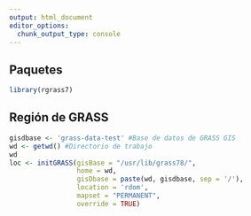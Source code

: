 ```yaml
---
output: html_document
editor_options: 
  chunk_output_type: console
---
```


## Paquetes

```r
library(rgrass7)
```

## Región de GRASS

```r
gisdbase <- 'grass-data-test' #Base de datos de GRASS GIS
wd <- getwd() #Directorio de trabajo
wd
loc <- initGRASS(gisBase = "/usr/lib/grass78/",
                 home = wd,
                 gisDbase = paste(wd, gisdbase, sep = '/'),
                 location = 'rdom',
                 mapset = "PERMANENT",
                 override = TRUE)
```